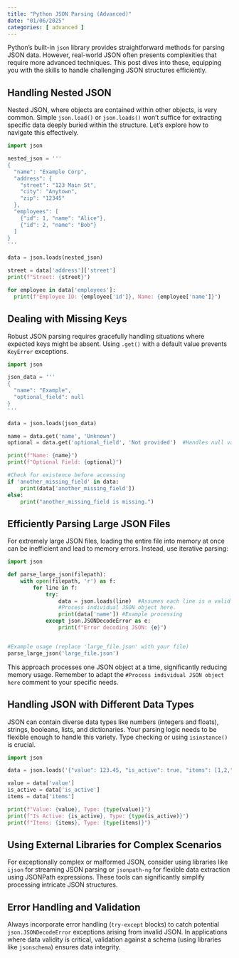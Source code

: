```yaml
---
title: "Python JSON Parsing (Advanced)"
date: "01/06/2025"
categories: [ advanced ]
---
```



Python's built-in `json` library provides straightforward methods for parsing JSON data.  However, real-world JSON often presents complexities that require more advanced techniques. This post dives into these, equipping you with the skills to handle challenging JSON structures efficiently.


## Handling Nested JSON

Nested JSON, where objects are contained within other objects, is very common.  Simple `json.load()` or `json.loads()` won't suffice for extracting specific data deeply buried within the structure.  Let's explore how to navigate this effectively.

```python
import json

nested_json = '''
{
  "name": "Example Corp",
  "address": {
    "street": "123 Main St",
    "city": "Anytown",
    "zip": "12345"
  },
  "employees": [
    {"id": 1, "name": "Alice"},
    {"id": 2, "name": "Bob"}
  ]
}
'''

data = json.loads(nested_json)

street = data['address']['street']
print(f"Street: {street}")

for employee in data['employees']:
  print(f"Employee ID: {employee['id']}, Name: {employee['name']}")
```


## Dealing with Missing Keys

Robust JSON parsing requires gracefully handling situations where expected keys might be absent.  Using `.get()` with a default value prevents `KeyError` exceptions.

```python
import json

json_data = '''
{
  "name": "Example",
  "optional_field": null
}
'''

data = json.loads(json_data)

name = data.get('name', 'Unknown')
optional = data.get('optional_field', 'Not provided')  #Handles null values as well

print(f"Name: {name}")
print(f"Optional Field: {optional}")

#Check for existence before accessing
if 'another_missing_field' in data:
    print(data['another_missing_field'])
else:
    print("another_missing_field is missing.")
```

## Efficiently Parsing Large JSON Files

For extremely large JSON files, loading the entire file into memory at once can be inefficient and lead to memory errors.  Instead, use iterative parsing:

```python
import json

def parse_large_json(filepath):
    with open(filepath, 'r') as f:
        for line in f:
            try:
                data = json.loads(line)  #Assumes each line is a valid JSON object
                #Process individual JSON object here.
                print(data['name']) #Example processing
            except json.JSONDecodeError as e:
                print(f"Error decoding JSON: {e}")


#Example usage (replace 'large_file.json' with your file)
parse_large_json('large_file.json')
```

This approach processes one JSON object at a time, significantly reducing memory usage.  Remember to adapt the `#Process individual JSON object here` comment to your specific needs.


##  Handling JSON with Different Data Types

JSON can contain diverse data types like numbers (integers and floats), strings, booleans, lists, and dictionaries.  Your parsing logic needs to be flexible enough to handle this variety.  Type checking or using `isinstance()` is crucial.

```python
import json

data = json.loads('{"value": 123.45, "is_active": true, "items": [1,2,"three"]}')

value = data['value']
is_active = data['is_active']
items = data['items']

print(f"Value: {value}, Type: {type(value)}")
print(f"Is Active: {is_active}, Type: {type(is_active)}")
print(f"Items: {items}, Type: {type(items)}")
```



## Using External Libraries for Complex Scenarios

For exceptionally complex or malformed JSON, consider using libraries like `ijson` for streaming JSON parsing or `jsonpath-ng` for flexible data extraction using JSONPath expressions.  These tools can significantly simplify processing intricate JSON structures.


##  Error Handling and Validation

Always incorporate error handling (`try-except` blocks) to catch potential `json.JSONDecodeError` exceptions arising from invalid JSON.  In applications where data validity is critical, validation against a schema (using libraries like `jsonschema`) ensures data integrity.

